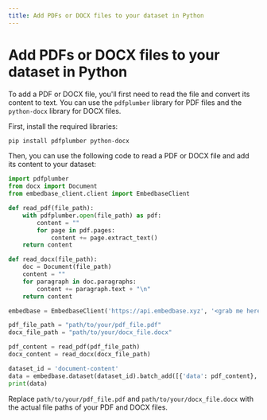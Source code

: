 ```yaml
---
title: Add PDFs or DOCX files to your dataset in Python  
---
```


# Add PDFs or DOCX files to your dataset in Python

To add a PDF or DOCX file, you'll first need to read the file and convert its content to text. You can use the `pdfplumber` library for PDF files and the `python-docx` library for DOCX files.

First, install the required libraries:

```bash copy
pip install pdfplumber python-docx
```

Then, you can use the following code to read a PDF or DOCX file and add its content to your dataset:

```python copy
import pdfplumber
from docx import Document
from embedbase_client.client import EmbedbaseClient

def read_pdf(file_path):
    with pdfplumber.open(file_path) as pdf:
        content = ""
        for page in pdf.pages:
            content += page.extract_text()
    return content

def read_docx(file_path):
    doc = Document(file_path)
    content = ""
    for paragraph in doc.paragraphs:
        content += paragraph.text + "\n"
    return content

embedbase = EmbedbaseClient('https://api.embedbase.xyz', '<grab me here https://app.embedbase.xyz/>')

pdf_file_path = "path/to/your/pdf_file.pdf"
docx_file_path = "path/to/your/docx_file.docx"

pdf_content = read_pdf(pdf_file_path)
docx_content = read_docx(docx_file_path)

dataset_id = 'document-content'
data = embedbase.dataset(dataset_id).batch_add([{'data': pdf_content}, {'data': docx_content}])
print(data)
```

Replace `path/to/your/pdf_file.pdf` and `path/to/your/docx_file.docx` with the actual file paths of your PDF and DOCX files.
